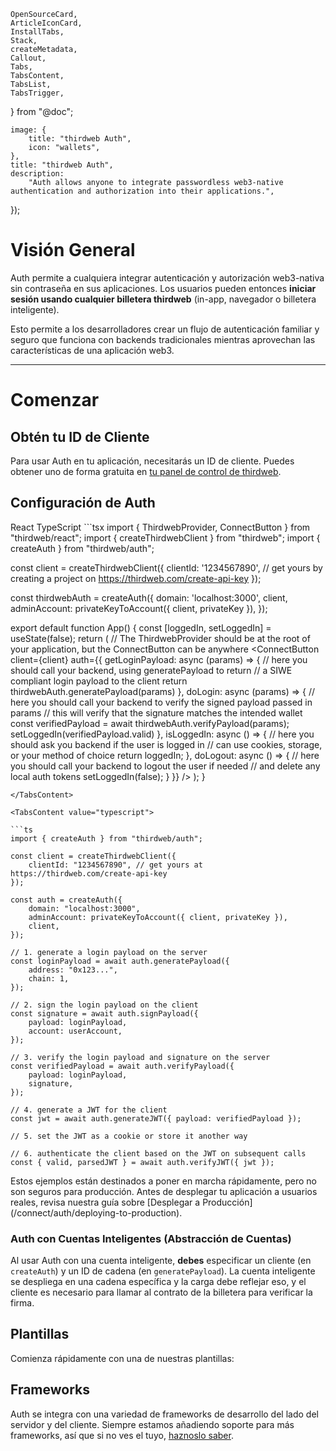 	OpenSourceCard,
	ArticleIconCard,
	InstallTabs,
	Stack,
	createMetadata,
	Callout,
	Tabs,
	TabsContent,
	TabsList,
	TabsTrigger,
} from "@doc";

	image: {
		title: "thirdweb Auth",
		icon: "wallets",
	},
	title: "thirdweb Auth",
	description:
		"Auth allows anyone to integrate passwordless web3-native authentication and authorization into their applications.",
});

# Visión General

Auth permite a cualquiera integrar autenticación y autorización web3-nativa sin contraseña en sus aplicaciones. Los usuarios pueden entonces **iniciar sesión usando cualquier billetera thirdweb** (in-app, navegador o billetera inteligente).

Esto permite a los desarrolladores crear un flujo de autenticación familiar y seguro que funciona con backends tradicionales mientras aprovechan las características de una aplicación web3.

---

# Comenzar

<InstallTabs
	npm="npm i thirdweb"
	yarn="yarn add thirdweb"
	pnpm="pnpm i thirdweb"
	bun="bun i thirdweb"
/>

## Obtén tu ID de Cliente

Para usar Auth en tu aplicación, necesitarás un ID de cliente. Puedes obtener uno de forma gratuita en [tu panel de control de thirdweb](https://thirdweb.com/create-api-key).

## Configuración de Auth

<Tabs defaultValue="react">

<TabsList>
	<TabsTrigger value="react">React</TabsTrigger>
	<TabsTrigger value="typescript">TypeScript</TabsTrigger>
</TabsList>

<TabsContent value="react">
```tsx
import { ThirdwebProvider, ConnectButton } from "thirdweb/react";
import { createThirdwebClient } from "thirdweb";
import { createAuth } from "thirdweb/auth";

const client = createThirdwebClient({
clientId: '1234567890', // get yours by creating a project on https://thirdweb.com/create-api-key
});

const thirdwebAuth = createAuth({
domain: 'localhost:3000',
client,
adminAccount: privateKeyToAccount({ client, privateKey }),
});

export default function App() {
	const [loggedIn, setLoggedIn] = useState(false);
	return (
		// The ThirdwebProvider should be at the root of your application, but the ConnectButton can be anywhere
		<ThirdwebProvider>
			<ConnectButton
				client={client}
				auth={{
					getLoginPayload: async (params) => {
						// here you should call your backend, using generatePayload to return
						// a SIWE compliant login payload to the client
						return thirdwebAuth.generatePayload(params)
					},
					doLogin: async (params) => {
             					// here you should call your backend to verify the signed payload passed in params
						// this will verify that the signature matches the intended wallet
						const verifiedPayload = await thirdwebAuth.verifyPayload(params);
						setLoggedIn(verifiedPayload.valid)
					},
					isLoggedIn: async () => {
						// here you should ask you backend if the user is logged in
						// can use cookies, storage, or your method of choice
						return loggedIn;
					},
					doLogout: async () => {
						// here you should call your backend to logout the user if needed
						// and delete any local auth tokens
						setLoggedIn(false);
					}
				}}
			/>
		</ThirdwebProvider>
	);
}
```
</TabsContent>

<TabsContent value="typescript">

```ts
import { createAuth } from "thirdweb/auth";

const client = createThirdwebClient({
	clientId: "1234567890", // get yours at https://thirdweb.com/create-api-key
});

const auth = createAuth({
	domain: "localhost:3000",
	adminAccount: privateKeyToAccount({ client, privateKey }),
	client,
});

// 1. generate a login payload on the server
const loginPayload = await auth.generatePayload({
	address: "0x123...",
	chain: 1,
});

// 2. sign the login payload on the client
const signature = await auth.signPayload({
	payload: loginPayload,
	account: userAccount,
});

// 3. verify the login payload and signature on the server
const verifiedPayload = await auth.verifyPayload({
	payload: loginPayload,
	signature,
});

// 4. generate a JWT for the client
const jwt = await auth.generateJWT({ payload: verifiedPayload });

// 5. set the JWT as a cookie or store it another way

// 6. authenticate the client based on the JWT on subsequent calls
const { valid, parsedJWT } = await auth.verifyJWT({ jwt });
```

</TabsContent>

<Callout variant="warning" title="Desplegando a Producción">
	Estos ejemplos están destinados a poner en marcha rápidamente, pero no son seguros
	para producción. Antes de desplegar tu aplicación a usuarios reales, revisa nuestra
	guía sobre [Desplegar a Producción](/connect/auth/deploying-to-production).
</Callout>

### Auth con Cuentas Inteligentes (Abstracción de Cuentas)

Al usar Auth con una cuenta inteligente, **debes** especificar un cliente (en `createAuth`) y un ID de cadena (en `generatePayload`). La cuenta inteligente se despliega en una cadena específica y la carga debe reflejar eso, y el cliente es necesario para llamar al contrato de la billetera para verificar la firma.

</Tabs>

## Plantillas

Comienza rápidamente con una de nuestras plantillas:

<OpenSourceCard
	title="Auth + Next.js"
	href="https://github.com/thirdweb-example/thirdweb-auth-next"
	description="A working example of Auth + Next.js"
/>

<OpenSourceCard
	title="Auth + Express"
	href="https://github.com/thirdweb-example/thirdweb-auth-express"
	description="A working example of a React + Express app using Auth"
/>

## Frameworks

Auth se integra con una variedad de frameworks de desarrollo del lado del servidor y del cliente. Siempre estamos añadiendo soporte para más frameworks, así que si no ves el tuyo, [haznoslo saber](https://thirdweb.com/contact-us).

<Stack>

<ArticleIconCard
	title="Next.js"
	href="/connect/auth/frameworks/next"
	description="Integrate Auth in Next.js applications."
	image={next}
/>

<ArticleIconCard
	title="React + Express"
	href="/connect/auth/frameworks/react-express"
	description="Integrate Auth in React applications using Vite and Express."
	image={react}
/>

</Stack>
